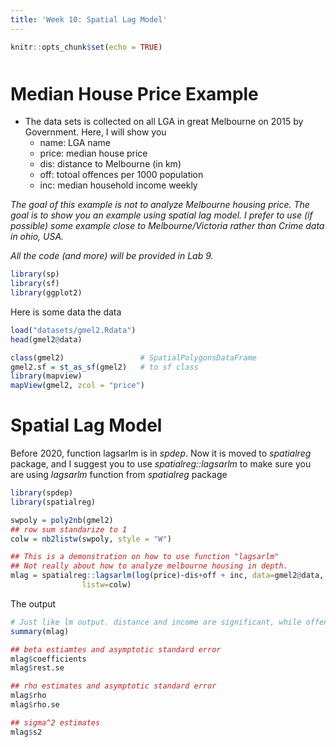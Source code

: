 ```yaml
---
title: 'Week 10: Spatial Lag Model'
---
```


<div style="margin-bottom:50px;">
```r
knitr::opts_chunk$set(echo = TRUE)
```

</div>




# Median House Price Example

* The data sets is collected on all LGA in great Melbourne on 2015 by Government. Here, I will show you
  + name: LGA name
  + price: median house price
  + dis: distance to Melbourne (in km)
  + off: totoal offences per 1000 population
  + inc: median household income weekly

*The goal of this example is not to analyze Melbourne housing price. The goal is to show you an example using spatial lag model. I prefer to use (if possible) some example close to Melbourne/Victoria rather than Crime data in ohio, USA.*

*All the code (and more) will be provided in Lab 9.*


```r
library(sp)
library(sf)
library(ggplot2)
```

Here is some data the data
```r
load("datasets/gmel2.Rdata")
head(gmel2@data)
```


```r
class(gmel2)                 # SpatialPolygonsDataFrame
gmel2.sf = st_as_sf(gmel2)   # to sf class
library(mapview)
mapView(gmel2, zcol = "price")

```




# Spatial Lag Model

Before 2020, function lagsarlm is in *spdep*. Now it is moved to *spatialreg* package, and I suggest you to use *spatialreg::lagsarlm* to make sure you are using *lagsarlm* function from *spatialreg* package

```r
library(spdep)
library(spatialreg)
```


```r
swpoly = poly2nb(gmel2)
## row sum standarize to 1
colw = nb2listw(swpoly, style = "W")

## This is a demonstration on how to use function "lagsarlm"
## Not really about how to analyze melbourne housing in depth. 
mlag = spatialreg::lagsarlm(log(price)~dis+off + inc, data=gmel2@data, 
                listw=colw) 

```


The output

```r
# Just like lm output. distance and income are significant, while offense is not.
summary(mlag)
```


```r
## beta estiamtes and asymptotic standard error
mlag$coefficients
mlag$rest.se
```

```r
## rho estimates and asymptotic standard error
mlag$rho
mlag$rho.se
```

```r
## sigma^2 estimates
mlag$s2
```




